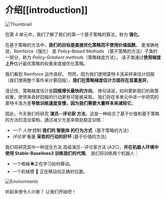 # 介绍[[introduction]]

<img src="https://huggingface.co/datasets/huggingface-deep-rl-course/course-images/resolve/main/en/unit8/thumbnail.png"  alt="Thumbnail"/>

在第 4 单元中，我们了解了我们的第一个基于策略的算法，称为 **强化**。

在基于策略的方法中，**我们的目标是直接优化策略而不使用价值函数**。 更准确地说，Reinforce（强化） 是 *Policy-Based Methods* （基于策略的方法）子类的一部分，称为 *Policy-Gradient methods*（策略梯度方法）。 该子类通过**使用梯度上升**估计最优策略的权重来直接优化策略。

我们看到 Reinforce 运作良好。 然而，因为我们使用蒙特卡洛采样来估计回报（我们使用整个事件来计算回报），**我们在策略梯度估计方面存在显着差异**。

请记住，策略梯度估计是**回报增长最快的方向**。 换句话说，如何更新我们的政策权重，使带来良好回报的行动更有可能被采取。 我们将在本单元中进一步研究的蒙特卡洛方差**导致训练速度变慢，因为我们需要大量样本来减轻它**。

因此，今天我们将研究 **演员--评论家 方法**，这是一种结合了基于价值和基于策略的方法的混合架构，通过减少方差来帮助稳定训练：

- *一个 人物* 控制 **我们的 智能体 的行为方式**（基于策略的方法）
- *评论家* 衡量 **采取的行动的好坏** (基于价值的方法)

我们将研究其中一种混合方法 高级演员--评论家方法 (A2C)，**并在机器人环境中使用 Stable-Baselines3 训练我们的代理**。 我们将训练两个机器人：

- 一个蜘蛛🕷️正在学习如何移动。
- 一个机械臂 🦾 正在移动向正确的位置。

<img src="https://huggingface.co/datasets/huggingface-deep-rl-course/course-images/resolve/main/en/unit8/environments.gif" alt="Environments"/>

听起来很令人兴奋？ 让我们开始吧！
